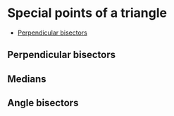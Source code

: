# Special points of a triangle

* [Perpendicular bisectors](#Perpendicular-bisectors)

## Perpendicular bisectors

## Medians

## Angle bisectors
